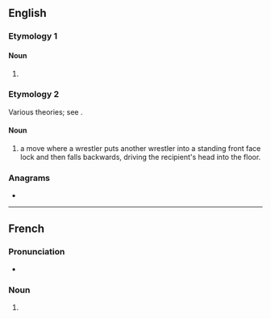 ==English==

===Etymology 1===

====Noun====
{{en-noun|-}}

# {{abbreviation of|dichlorodiphenyltrichloroethane|lang=en|nodot=1}} {{gloss|an insecticide}}

===Etymology 2===
Various theories; see {{w|DDT (professional wrestling)}}.

====Noun====
{{en-noun}}

# {{lb|en|professional wrestling}} a move where a wrestler puts another wrestler into a standing front face lock and then falls backwards, driving the recipient's head into the floor.

===Anagrams===
* {{anagrams|en|a=ddt|DTD|TDD}}

----

==French==

===Pronunciation===
* {{audio|Fr-Paris--DDT.ogg|Audio (Paris)|lang=fr}}

===Noun===
{{fr-noun|m|-}}

# {{abbreviation of|dichlorodiphényltrichloroéthane|lang=fr}}